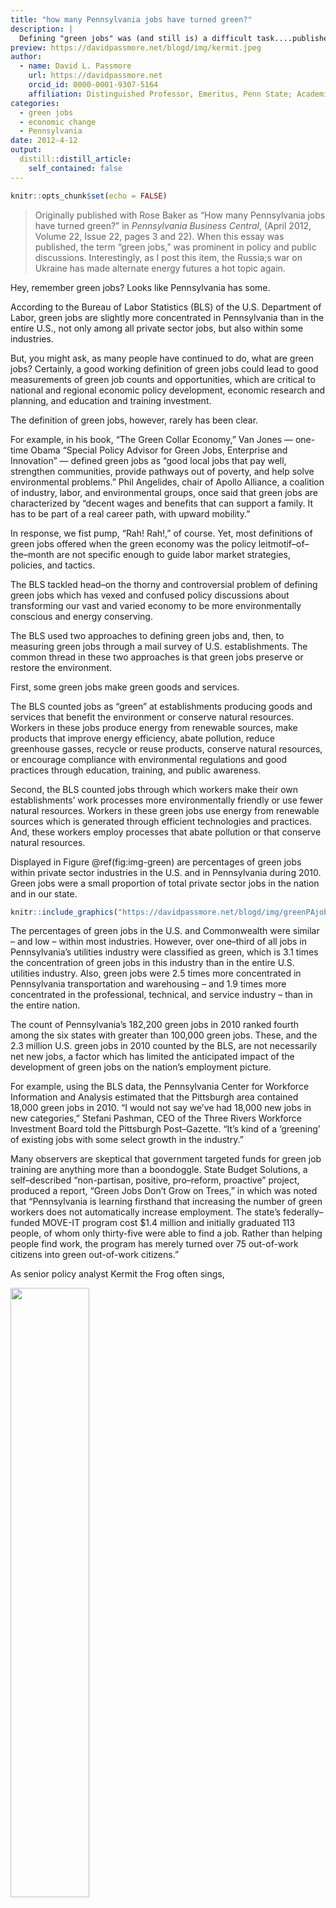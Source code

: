 ```yaml
---
title: "how many Pennsylvania jobs have turned green?"
description: |
  Defining "green jobs" was (and still is) a difficult task....published in 2012
preview: https://davidpassmore.net/blogd/img/kermit.jpeg
author:
  - name: David L. Passmore
    url: https://davidpassmore.net
    orcid_id: 0000-0001-9307-5164
    affiliation: Distinguished Professor, Emeritus, Penn State; Academic Visitor, University of Pittsburgh
categories:
  - green jobs
  - economic change
  - Pennsylvania
date: 2012-4-12
output:
  distill::distill_article:
    self_contained: false
---
```



```r
knitr::opts_chunk$set(echo = FALSE)
```

>Originally published with Rose Baker as "How many Pennsylvania jobs have turned green?" in *Pennsylvania Business Central*, (April 2012, Volume 22, Issue 22, pages 3 and 22). When this essay was published, the term "green jobs," was prominent in policy and public discussions. Interestingly, as I post this item, the Russia;s war on Ukraine has made alternate energy futures a hot topic again. 

Hey, remember green jobs? Looks like Pennsylvania has some.

According to the Bureau of Labor Statistics (BLS) of the U.S. Department of Labor, green jobs are slightly more concentrated in Pennsylvania than in the entire U.S., not only among all private sector jobs, but also within some industries.

But, you might ask, as many people have continued to do, what are green jobs? 
Certainly, a good working definition of green jobs could lead to good measurements of green job counts and opportunities, which are critical to national and regional economic policy development, economic research and planning, and education and training investment.

The definition of green jobs, however, rarely has been clear. 

For example, in his book, “The Green Collar Economy,” Van Jones — one-time Obama “Special Policy Advisor for Green Jobs, Enterprise and Innovation” — defined green jobs as “good local jobs that pay well, strengthen communities, provide pathways out of poverty, and help solve environmental problems.” Phil Angelides, chair of Apollo Alliance, a coalition of industry, labor, and environmental groups, once said that green jobs are characterized by “decent wages and benefits that can support a family. It has to be part of a real career path, with upward mobility.”

In response, we fist pump, “Rah! Rah!,” of course. Yet, most definitions of green jobs offered when the green economy was the policy leitmotif–of–the–month are not specific enough to guide labor market strategies, policies, and tactics. 

The BLS tackled head–on the thorny and controversial problem of defining green jobs which has vexed and confused policy discussions about transforming our vast and varied economy to be more environmentally conscious and energy conserving. 

The BLS used two approaches to defining green jobs and, then, to measuring green jobs through a mail survey of U.S. establishments. The common thread in these two approaches is that green jobs preserve or restore the environment. 

First, some green jobs make green goods and services.

The BLS counted jobs as “green” at establishments producing goods and services that benefit the environment or conserve natural resources. Workers in these jobs produce energy from renewable sources, make products that improve energy efficiency, abate pollution, reduce greenhouse gasses, recycle or reuse products, conserve natural resources, or encourage compliance with environmental regulations and good practices through education, training, and public awareness.

Second, the BLS counted jobs through which workers make their own establishments’ work processes more environmentally friendly or use fewer natural resources. Workers in these green jobs use energy from renewable sources which is generated through efficient technologies and practices. And, these workers employ processes that abate pollution or that conserve natural resources.

Displayed in Figure \@ref(fig:img-green) are percentages of green jobs within private sector industries in the U.S. and in Pennsylvania during 2010. Green jobs were a small proportion of total private sector jobs in the nation and in our state. 

```r
knitr::include_graphics("https://davidpassmore.net/blogd/img/greenPAjobs.png")
```

The percentages of green jobs in the U.S. and Commonwealth were similar -- and low -- within most industries. However, over one–third of all jobs in Pennsylvania’s utilities industry were classified as green, which is 3.1 times the concentration of green jobs in this industry than in the entire U.S. utilities industry. Also, green jobs were 2.5 times more concentrated in Pennsylvania transportation and warehousing -- and 1.9 times more concentrated in the professional, technical, and service industry -- than in the entire nation. 

The count of Pennsylvania’s 182,200 green jobs in 2010 ranked fourth among the six states with greater than 100,000 green jobs. These, and the 2.3 million U.S. green jobs in 2010 counted by the BLS, are not necessarily net new jobs, a factor which has limited the anticipated impact of the development of green jobs on the nation’s employment picture.

For example, using the BLS data, the Pennsylvania Center for Workforce Information and Analysis estimated that the Pittsburgh area contained 18,000 green jobs in 2010. “I would not say we’ve had 18,000 new jobs in new categories,” Stefani Pashman, CEO of the Three Rivers Workforce Investment Board told the Pittsburgh Post–Gazette. “It's kind of a ‘greening’ of existing jobs with some select growth in the industry.” 

Many observers are skeptical that government targeted funds for green job training are anything more than a boondoggle. State Budget Solutions, a self–described “non-partisan, positive, pro–reform, proactive” project, produced a report, “Green Jobs Don’t Grow on Trees,” in which was noted that “Pennsylvania is learning firsthand that increasing the number of green workers does not automatically increase employment. The state’s federally–funded MOVE-IT program cost $1.4 million and initially graduated 113 people, of whom only thirty-five were able to find a job. Rather than helping people find work, the program has merely turned over 75 out-of-work citizens into green out-of-work citizens.”

As senior policy analyst Kermit the Frog often sings, 

![](https://davidpassmore.net/blogd/img/kermit.jpeg){width=50%}

## Last updated on {.appendix}
```r
Sys.time()
```

## Reuse {.appendix}

Text and figures are licensed under Creative Commons Attribution [CC BY 4.0](https://creativecommons.org/licenses/by-sa/4.0/). Source code is available at <https://github.com/davidpassmore/blog>, unless otherwise noted. The figures that have been reused from other sources do not fall under this license and are recognized by footnoted text: "Figure from ...".

## Comments/Corrections {.appendix}

To make comments about this posting or to suggest changes or corrections, send email to [David Passmore](mailto:dlp@davidpassmore.net), send a direct message on Twitter at [\@DLPPassmore](https://twitter.com/dlppassmore), or send an IMsg or SMS to [dlp\@psu.edu](mailto:dlp@psu.edu){.email}.
